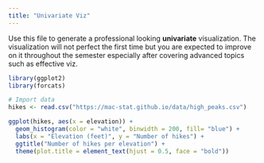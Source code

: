```yaml
---
title: "Univariate Viz"
---
```


Use this file to generate a professional looking **univariate** visualization. The visualization will not perfect the first time but you are expected to improve on it throughout the semester especially after covering advanced topics such as effective viz.
```r
library(ggplot2)
library(forcats) 
```


```r
# Import data
hikes <- read.csv("https://mac-stat.github.io/data/high_peaks.csv")
```

```r
ggplot(hikes, aes(x = elevation)) +
  geom_histogram(color = "white", binwidth = 200, fill= "blue") +
  labs(x = "Elevation (feet)", y = "Number of hikes") +
  ggtitle("Number of hikes per elevation") +
  theme(plot.title = element_text(hjust = 0.5, face = "bold"))
```

